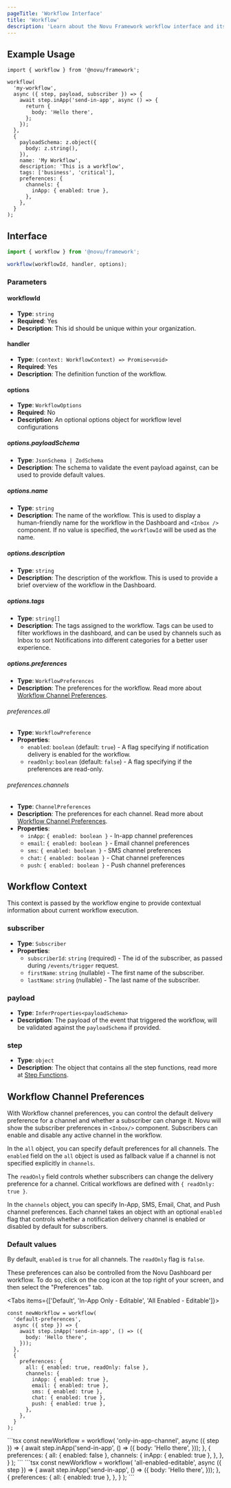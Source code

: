 ```yaml
---
pageTitle: 'Workflow Interface'
title: 'Workflow'
description: 'Learn about the Novu Framework workflow interface and its configuration options'
---
```



## Example Usage

```tsx
import { workflow } from '@novu/framework';

workflow(
  'my-workflow',
  async ({ step, payload, subscriber }) => {
    await step.inApp('send-in-app', async () => {
      return {
        body: 'Hello there',
      };
    });
  },
  {
    payloadSchema: z.object({
      body: z.string(),
    }),
    name: 'My Workflow',
    description: 'This is a workflow',
    tags: ['business', 'critical'],
    preferences: {
      channels: {
        inApp: { enabled: true },
      },
    },
  }
);
```

## Interface

```typescript
import { workflow } from '@novu/framework';

workflow(workflowId, handler, options);
```

### Parameters

#### workflowId

- **Type**: `string`
- **Required**: Yes
- **Description**: This id should be unique within your organization.

#### handler

- **Type**: `(context: WorkflowContext) => Promise<void>`
- **Required**: Yes
- **Description**: The definition function of the workflow.

#### options

- **Type**: `WorkflowOptions`
- **Required**: No
- **Description**: An optional options object for workflow level configurations

##### options.payloadSchema

- **Type**: `JsonSchema | ZodSchema`
- **Description**: The schema to validate the event payload against, can be used to provide default values.

##### options.name

- **Type**: `string`
- **Description**: The name of the workflow. This is used to display a human-friendly name for the workflow in the Dashboard and `<Inbox />` component. If no value is specified, the `workflowId` will be used as the name.

##### options.description

- **Type**: `string`
- **Description**: The description of the workflow. This is used to provide a brief overview of the workflow in the Dashboard.

##### options.tags

- **Type**: `string[]`
- **Description**: The tags assigned to the workflow. Tags can be used to filter workflows in the dashboard, and can be used by channels such as Inbox to sort Notifications into different categories for a better user experience.

##### options.preferences

- **Type**: `WorkflowPreferences`
- **Description**: The preferences for the workflow. Read more about [Workflow Channel Preferences](/platform/concepts/preferences#workflow-channel-preferences).

###### preferences.all

- **Type**: `WorkflowPreference`
- **Properties**:
  - `enabled`: `boolean` (default: `true`) - A flag specifying if notification delivery is enabled for the workflow.
  - `readOnly`: `boolean` (default: `false`) - A flag specifying if the preferences are read-only.

###### preferences.channels

- **Type**: `ChannelPreferences`
- **Description**: The preferences for each channel. Read more about [Workflow Channel Preferences](/platform/concepts/preferences).
- **Properties**:
  - `inApp`: `{ enabled: boolean }` - In-app channel preferences
  - `email`: `{ enabled: boolean }` - Email channel preferences
  - `sms`: `{ enabled: boolean }` - SMS channel preferences
  - `chat`: `{ enabled: boolean }` - Chat channel preferences
  - `push`: `{ enabled: boolean }` - Push channel preferences

## Workflow Context

This context is passed by the workflow engine to provide contextual information about current workflow execution.

### subscriber

- **Type**: `Subscriber`
- **Properties**:
  - `subscriberId`: `string` (required) - The id of the subscriber, as passed during `/events/trigger` request.
  - `firstName`: `string` (nullable) - The first name of the subscriber.
  - `lastName`: `string` (nullable) - The last name of the subscriber.

### payload

- **Type**: `InferProperties<payloadSchema>`
- **Description**: The payload of the event that triggered the workflow, will be validated against the `payloadSchema` if provided.

### step

- **Type**: `object`
- **Description**: The object that contains all the step functions, read more at [Step Functions](/platform/framework/typescript/steps).

## Workflow Channel Preferences

With Workflow channel preferences, you can control the default delivery preference for a channel and whether a subscriber can change it. Novu will show the subscriber preferences in `<Inbox/>` component. Subscribers can enable and disable any active channel in the workflow.

In the `all` object, you can specify default preferences for all channels. The `enabled` field on the `all` object is used as fallback value if a channel is not specified explicitly in `channels`.

The `readOnly` field controls whether subscribers can change the delivery preference for a channel. Critical workflows are defined with `{ readOnly: true }`.

In the `channels` object, you can specify In-App, SMS, Email, Chat, and Push channel preferences. Each channel takes an object with an optional `enabled` flag that controls whether a notification delivery channel is enabled or disabled by default for subscribers.

### Default values

By default, `enabled` is `true` for all channels. The `readOnly` flag is `false`.

<Callout type="info">
  These preferences can also be controlled from the Novu Dashboard per workflow. To do so, click on
  the cog icon at the top right of your screen, and then select the "Preferences" tab.
</Callout>

<Tabs items={['Default', 'In-App Only - Editable', 'All Enabled - Editable']}>
  <Tab value="Default">
```tsx
const newWorkflow = workflow(
  'default-preferences',
  async ({ step }) => {
    await step.inApp('send-in-app', () => ({
      body: 'Hello there',
    }));
  },
  {
    preferences: {
      all: { enabled: true, readOnly: false },
      channels: {
        inApp: { enabled: true },
        email: { enabled: true },
        sms: { enabled: true },
        chat: { enabled: true },
        push: { enabled: true },
      },
    },
  }
);
```
  </Tab>
  <Tab value="In-App Only - Editable">
```tsx
const newWorkflow = workflow(
  'only-in-app-channel',
  async ({ step }) => {
    await step.inApp('send-in-app', () => ({
      body: 'Hello there',
    }));
  },
  {
    preferences: {
      all: { enabled: false },
      channels: {
        inApp: { enabled: true },
      },
    },
  }
);
```
  </Tab>
  <Tab value="All Enabled - Editable">
```tsx
const newWorkflow = workflow(
  'all-enabled-editable',
  async ({ step }) => {
    await step.inApp('send-in-app', () => ({
      body: 'Hello there',
    }));
  },
  {
    preferences: {
      all: { enabled: true },
    },
  }
);
```
  </Tab>
</Tabs>

